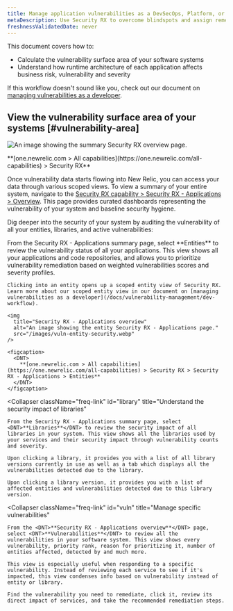 ```yaml
---
title: Manage application vulnerabilities as a DevSecOps, Platform, or Security  team
metaDescription: Use Security RX to overcome blindspots and assign remediation to developers as a security team.
freshnessValidatedDate: never
---
```


This document covers how to:

* Calculate the vulnerability surface area of your software systems
* Understand how runtime architecture of each application affects business risk, vulnerability and severity

If this workflow doesn't sound like you, check out our document on [managing vulnerabilities as a developer](/docs/vulnerability-management/dev-workflow).


## View the vulnerability surface area of your systems [#vulnerability-area]

<img
  title="Security RX overview"
  alt="An image showing the summary Security RX overview page."
  src="/images/security_app-overview.webp"
/>

<figcaption>
  <DNT>
    **[one.newrelic.com > All capabilities](https://one.newrelic.com/all-capabilities) > Security RX**
  </DNT>
</figcaption>

Once vulnerability data starts flowing into New Relic, you can access your data through various scoped views. To view a summary of your entire system, navigate to the [Security RX capability > Security RX - Applications > Overview](https://one.newrelic.com/vulnerability-management/apm-summary). This page provides curated dashboards representing the vulnerability of your system and baseline security hygiene.

Dig deeper into the security of your system by auditing the vulnerability of all your entities, libraries, and active vulnerabilities:

<CollapserGroup>
  <Collapser
    className="freq-link"
    id="entity"
    title="Manage vulnerabilities for all your entities"
  >
    From the Security RX - Applications summary page, select <DNT>**Entities**</DNT> to review the vulnerability status of all your applications. This view shows all your applications and code repositories, and allows you to prioritize vulnerability remediation based on weighted vulnerabilities scores and severity profiles.

    Clicking into an entity opens up a scoped entity view of Security RX. Learn more about our scoped entity view in our document on [managing vulnerabilities as a developer](/docs/vulnerability-management/dev-workflow).

    <img
      title="Security RX - Applications overview"
      alt="An image showing the entity Security RX - Applications page."
      src="/images/vuln-entity-security.webp"
    />

    <figcaption>
      <DNT>
        **[one.newrelic.com > All capabilities](https://one.newrelic.com/all-capabilities) > Security RX > Security RX - Applications > Entities**
      </DNT>
    </figcaption>
  </Collapser>

  <Collapser
    className="freq-link"
    id="library"
    title="Understand the security impact of libraries"
  >
    From the Security RX - Applications summary page, select <DNT>**Libraries**</DNT> to review the security impact of all libraries in your system. This view shows all the libraries used by your services and their security impact through vulnerability counts and severity.

    Upon clicking a library, it provides you with a list of all library versions currently in use as well as a tab which displays all the vulnerabilities detected due to the library.

    Upon clicking a library version, it provides you with a list of affected entities and vulnerabilities detected due to this library version.
  </Collapser>

  <Collapser
    className="freq-link"
    id="vuln"
    title="Manage specific vulnerabilities"
  >
    From the <DNT>**Security RX - Applications overview**</DNT> page, select <DNT>**Vulnerabilities**</DNT> to review all the vulnerabilities in your software system. This view shows every vulnerability, priority rank, reason for prioritizing it, number of entities affected, detected by and much more.

    This view is especially useful when responding to a specific vulnerability. Instead of reviewing each service to see if it's impacted, this view condenses info based on vulnerability instead of entity or library.

    Find the vulnerability you need to remediate, click it, review its direct impact of services, and take the recommended remediation steps.
  </Collapser>
</CollapserGroup>
